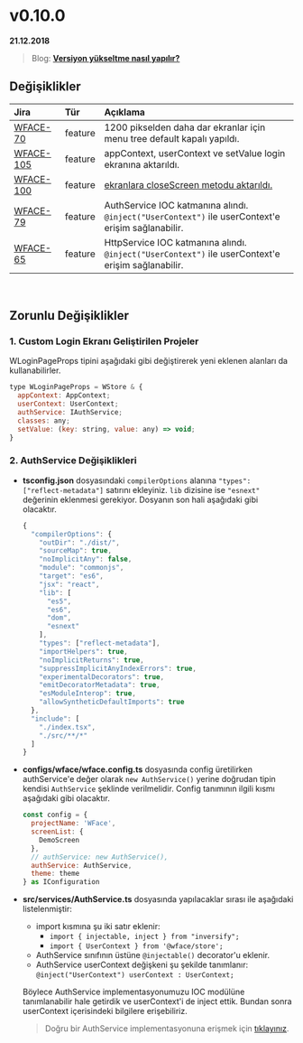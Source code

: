 
# v0.10.0

**21.12.2018**

> Blog: [__Versiyon yükseltme nasıl yapılır?__](./#/blog/how-to-version-upgrade)

## Değişiklikler

| Jira                                                        | Tür           | Açıklama                                                                                          |
|:------------------------------------------------------------|:--------------|:--------------------------------------------------------------------------------------------------|
| [WFACE-70](https://jira.digiturk.com.tr/browse/WFACE-70)    | feature       | 1200 pikselden daha dar ekranlar için menu tree default kapalı yapıldı.                           |
| [WFACE-105](https://jira.digiturk.com.tr/browse/WFACE-105)  | feature       | appContext, userContext ve setValue login ekranına aktarıldı.                                     |
| [WFACE-100](https://jira.digiturk.com.tr/browse/WFACE-100)  | feature       | [ekranlara closeScreen metodu aktarıldı.](/#/blog/open-close-screen)                              |
| [WFACE-79](https://jira.digiturk.com.tr/browse/WFACE-79)    | feature       | AuthService IOC katmanına alındı. `@inject("UserContext")` ile userContext'e erişim sağlanabilir. |
| [WFACE-65](https://jira.digiturk.com.tr/browse/WFACE-65)    | feature       | HttpService IOC katmanına alındı. `@inject("UserContext")` ile userContext'e erişim sağlanabilir. |


<br/>

## Zorunlu Değişiklikler

### 1. Custom Login Ekranı Geliştirilen Projeler 

WLoginPageProps tipini aşağıdaki gibi değiştirerek yeni eklenen alanları da kullanabilirler. 

```javascript
type WLoginPageProps = WStore & {
  appContext: AppContext;
  userContext: UserContext;
  authService: IAuthService;
  classes: any;
  setValue: (key: string, value: any) => void;
}
```

### 2. AuthService Değişiklikleri
  - __tsconfig.json__ dosyasındaki `compilerOptions` alanına `"types": ["reflect-metadata"]`
    satırını ekleyiniz. `lib` dizisine ise `"esnext"` değerinin eklenmesi gerekiyor. Dosyanın son hali aşağıdaki gibi olacaktır. 
    ```javascript
    {
      "compilerOptions": {
        "outDir": "./dist/",
        "sourceMap": true,
        "noImplicitAny": false,
        "module": "commonjs",
        "target": "es6",
        "jsx": "react",
        "lib": [
          "es5",
          "es6",
          "dom",
          "esnext"
        ],
        "types": ["reflect-metadata"],
        "importHelpers": true,
        "noImplicitReturns": true,
        "suppressImplicitAnyIndexErrors": true,
        "experimentalDecorators": true,
        "emitDecoratorMetadata": true,
        "esModuleInterop": true,
        "allowSyntheticDefaultImports": true
      },
      "include": [
        "./index.tsx",
        "./src/**/*"
      ]
    }
    ```
  - __configs/wface/wface.config.ts__ dosyasında config üretilirken authService'e değer olarak `new AuthService()` yerine
    doğrudan tipin kendisi `AuthService` şeklinde verilmelidir. Config tanımının ilgili kısmı aşağıdaki gibi olacaktır. 
    ```javascript
    const config = {
      projectName: 'WFace',  
      screenList: { 
        DemoScreen
      },
      // authService: new AuthService(),
      authService: AuthService,
      theme: theme
    } as IConfiguration
    ```
  - __src/services/AuthService.ts__ dosyasında yapılacaklar sırası ile aşağıdaki listelenmiştir:
    - import kısmına şu iki satır eklenir: 
      - `import { injectable, inject } from "inversify";`
      - `import { UserContext } from '@wface/store';`
    - AuthService sınıfının üstüne `@injectable()` decorator'u eklenir.
    - AuthService userContext değişkeni şu şekilde tanımlanır: `@inject("UserContext") userContext : UserContext;`

    Böylece AuthService implementasyonumuzu IOC modülüne tanımlanabilir hale getirdik ve userContext'i de inject ettik. 
    Bundan sonra userContext içerisindeki bilgilere erişebiliriz. 
    
    > Doğru bir AuthService implementasyonuna erişmek için [tıklayınız](https://bitbucket.digiturk.com.tr/projects/ITDEV/repos/wface/browse/packages/wface/src/services/AuthService.ts).
